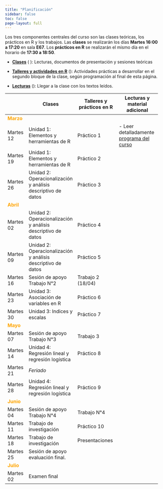 ```yaml
---
title: "Planificación"
sidebar: false
toc: false
page-layout: full
---
```


Los tres componentes centrales del curso son las clases teóricas, los prácticos en R y los trabajos. Las **clases** se realizarán los días **Martes 16:00 a 17:20** en sala **E67**. Los **prácticos en R** se realizarán el mismo día en el horario de **17:30 a 18:50**.


- [**Clases**]() (<i class="fas fa-chalkboard-teacher"></i> ): Lecturas, documentos de presentación y sesiones teóricas

- [**Talleres y actividades en R**]() (<i class="fas fa-user-edit"></i>): Actividades prácticas a desarrollar en el segundo bloque de la clase, según programación al final de esta página.

- [**Lecturas**]() (<i class="fas fa-book-reader"></i>): Llegar a la clase con los textos leídos.



| |<i class="fas fa-chalkboard-teacher"></i>  Clases  |  <i class="fas fa-user-edit"></i>  Talleres y prácticos en R | <i class="fas fa-book-reader"></i> Lecturas y material adicional
-----|----|-----------|-----------
<font color="orange"> **Marzo** </font> |   |   |
Martes 12 | Unidad 1: Elementos y herramientas de R | Práctico 1 | - Leer detalladamente [programa del curso](syllabus.html)
Martes 19 | Unidad 1: Elementos y herramientas de R | Práctico 2 | 
Martes 26 | Unidad 2: Operacionalización y análisis descriptivo de datos  | Práctico 3 | 
<font color="orange"> **Abril** </font> |   |   |
Martes 02 | Unidad 2: Operacionalización y análisis descriptivo de datos  | Práctico 4 | 
Martes 09 | Unidad 2: Operacionalización y análisis descriptivo de datos  | Práctico 5 |
Martes 16 | Sesión de apoyo Trabajo N°2  | Trabajo 2 (18/04)  |
Martes 23 | Unidad 3: Asociación de variables en R | Práctico 6 |
Martes 30 | Unidad 3: Indices y escalas | Práctico 7  |
<font color="orange"> **Mayo** </font> |   |   |
Martes 07 | Sesión de apoyo Trabajo N°3 | Trabajo 3 |
Martes 14 | Unidad 4: Regresión lineal y regresión logística | Práctico 8 | 
Martes 21 | *Feriado* | | |
Martes 28 | Unidad 4: Regresión lineal y regresión logística | Práctico 9 | 
<font color="orange"> **Junio** </font> |   |   |
Martes 04 | Sesión de apoyo Trabajo N°4 | Trabajo N°4  |
Martes 11 | Trabajo de investigación | Práctico 10 |  |
Martes 18 | Trabajo de investigación | Presentaciones  | 
Martes 25 | Sesión de apoyo evaluación final. | | 
<font color="orange"> **Julio** </font> |   |   |
Martes 02 | Examen final  |   | 

